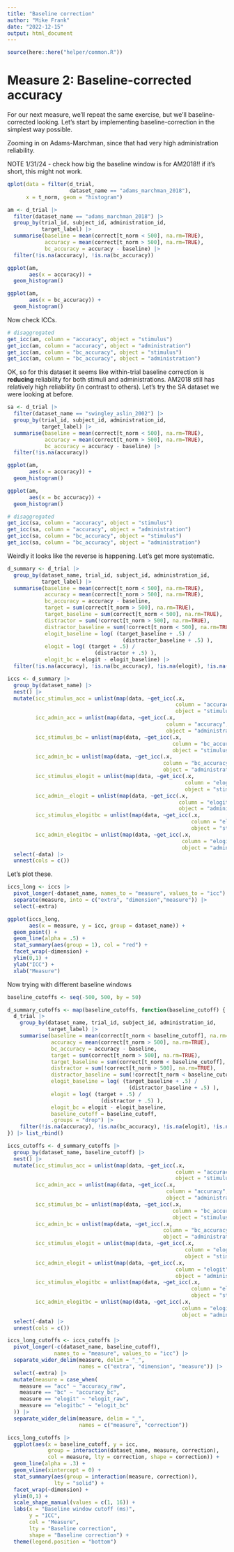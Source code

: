 ```yaml
---
title: "Baseline correction"
author: "Mike Frank"
date: "2022-12-15"
output: html_document
---
```




```r
source(here::here("helper/common.R"))
```




# Measure 2: Baseline-corrected accuracy

For our next measure, we'll repeat the same exercise, but we'll baseline-corrected looking. Let's start by implementing baseline-correction in the simplest way possible. 

Zooming in on Adams-Marchman, since that had very high administration reliability. 

NOTE 1/31/24 - check how big the baseline window is for AM2018!! if it's short, this might not work. 

```r
qplot(data = filter(d_trial, 
                    dataset_name == "adams_marchman_2018"), 
      x = t_norm, geom = "histogram")
```

```r
am <- d_trial |>
  filter(dataset_name == "adams_marchman_2018") |>
  group_by(trial_id, subject_id, administration_id, 
           target_label) |>
  summarise(baseline = mean(correct[t_norm < 500], na.rm=TRUE),
            accuracy = mean(correct[t_norm > 500], na.rm=TRUE), 
            bc_accuracy = accuracy - baseline) |>
  filter(!is.na(accuracy), !is.na(bc_accuracy))

ggplot(am, 
       aes(x = accuracy)) +
  geom_histogram()

ggplot(am, 
       aes(x = bc_accuracy)) +
  geom_histogram()
```

Now check ICCs.

```r
# disaggregated
get_icc(am, column = "accuracy", object = "stimulus")
get_icc(am, column = "accuracy", object = "administration")
get_icc(am, column = "bc_accuracy", object = "stimulus")
get_icc(am, column = "bc_accuracy", object = "administration")
```

OK, so for this dataset it seems like within-trial baseline correction is **reducing** reliability for both stimuli and administrations. AM2018 still has relatively high reliability (in contrast to others). Let's try the SA dataset we were looking at before. 

```r
sa <- d_trial |>
  filter(dataset_name == "swingley_aslin_2002") |>
  group_by(trial_id, subject_id, administration_id, 
           target_label) |>
  summarise(baseline = mean(correct[t_norm < 500], na.rm=TRUE),
            accuracy = mean(correct[t_norm > 500], na.rm=TRUE), 
            bc_accuracy = accuracy - baseline) |>
  filter(!is.na(accuracy))

ggplot(am, 
       aes(x = accuracy)) +
  geom_histogram()

ggplot(am, 
       aes(x = bc_accuracy)) +
  geom_histogram()

# disaggregated
get_icc(sa, column = "accuracy", object = "stimulus")
get_icc(sa, column = "accuracy", object = "administration")
get_icc(sa, column = "bc_accuracy", object = "stimulus")
get_icc(sa, column = "bc_accuracy", object = "administration")
```

Weirdly it looks like the reverse is happening. Let's get more systematic. 

```r
d_summary <- d_trial |>
  group_by(dataset_name, trial_id, subject_id, administration_id, 
           target_label) |>
  summarise(baseline = mean(correct[t_norm < 500], na.rm=TRUE),
            accuracy = mean(correct[t_norm > 500], na.rm=TRUE), 
            bc_accuracy = accuracy - baseline, 
            target = sum(correct[t_norm > 500], na.rm=TRUE),
            target_baseline = sum(correct[t_norm < 500], na.rm=TRUE),
            distractor = sum(!correct[t_norm > 500], na.rm=TRUE), 
            distractor_baseline = sum(!correct[t_norm < 500], na.rm=TRUE), 
            elogit_baseline = log( (target_baseline + .5) / 
                                     (distractor_baseline + .5) ),
            elogit = log( (target + .5) / 
                            (distractor + .5) ), 
            elogit_bc = elogit - elogit_baseline) |>
  filter(!is.na(accuracy), !is.na(bc_accuracy), !is.na(elogit), !is.na(elogit_bc))

iccs <- d_summary |>
  group_by(dataset_name) |> 
  nest() |>
  mutate(icc_stimulus_acc = unlist(map(data, ~get_icc(.x, 
                                                      column = "accuracy",
                                                      object = "stimulus"))),
         icc_admin_acc = unlist(map(data, ~get_icc(.x, 
                                                   column = "accuracy",
                                                   object = "administration"))),
         icc_stimulus_bc = unlist(map(data, ~get_icc(.x, 
                                                     column = "bc_accuracy",
                                                     object = "stimulus"))),
         icc_admin_bc = unlist(map(data, ~get_icc(.x, 
                                                  column = "bc_accuracy",
                                                  object = "administration"))),
         icc_stimulus_elogit = unlist(map(data, ~get_icc(.x, 
                                                         column = "elogit",
                                                         object = "stimulus"))),
         icc_admin__elogit = unlist(map(data, ~get_icc(.x, 
                                                       column = "elogit",
                                                       object = "administration"))),
         icc_stimulus_elogitbc = unlist(map(data, ~get_icc(.x, 
                                                           column = "elogit_bc",
                                                           object = "stimulus"))),
         icc_admin_elogitbc = unlist(map(data, ~get_icc(.x, 
                                                        column = "elogit_bc",
                                                        object = "administration")))) |>
  select(-data) |>
  unnest(cols = c())
```

Let's plot these. 

```r
iccs_long <- iccs |>
  pivot_longer(-dataset_name, names_to = "measure", values_to = "icc") |>
  separate(measure, into = c("extra", "dimension","measure")) |>
  select(-extra) 

ggplot(iccs_long, 
       aes(x = measure, y = icc, group = dataset_name)) + 
  geom_point() +
  geom_line(alpha = .5) + 
  stat_summary(aes(group = 1), col = "red") + 
  facet_wrap(~dimension) +
  ylim(0,1) + 
  ylab("ICC") + 
  xlab("Measure")
```


Now trying with different baseline windows
```r
baseline_cutoffs <- seq(-500, 500, by = 50)

d_summary_cutoffs <- map(baseline_cutoffs, function(baseline_cutoff) {
  d_trial |>
    group_by(dataset_name, trial_id, subject_id, administration_id, 
             target_label) |>
    summarise(baseline = mean(correct[t_norm < baseline_cutoff], na.rm=TRUE),
              accuracy = mean(correct[t_norm > 500], na.rm=TRUE), 
              bc_accuracy = accuracy - baseline, 
              target = sum(correct[t_norm > 500], na.rm=TRUE),
              target_baseline = sum(correct[t_norm < baseline_cutoff], na.rm=TRUE),
              distractor = sum(!correct[t_norm > 500], na.rm=TRUE), 
              distractor_baseline = sum(!correct[t_norm < baseline_cutoff], na.rm=TRUE), 
              elogit_baseline = log( (target_baseline + .5) / 
                                       (distractor_baseline + .5) ),
              elogit = log( (target + .5) / 
                              (distractor + .5) ), 
              elogit_bc = elogit - elogit_baseline,
              baseline_cutoff = baseline_cutoff,
              .groups = "drop") |>
    filter(!is.na(accuracy), !is.na(bc_accuracy), !is.na(elogit), !is.na(elogit_bc))
}) |> list_rbind()

iccs_cutoffs <- d_summary_cutoffs |>
  group_by(dataset_name, baseline_cutoff) |> 
  nest() |>
  mutate(icc_stimulus_acc = unlist(map(data, ~get_icc(.x, 
                                                      column = "accuracy",
                                                      object = "stimulus"))),
         icc_admin_acc = unlist(map(data, ~get_icc(.x, 
                                                   column = "accuracy",
                                                   object = "administration"))),
         icc_stimulus_bc = unlist(map(data, ~get_icc(.x, 
                                                     column = "bc_accuracy",
                                                     object = "stimulus"))),
         icc_admin_bc = unlist(map(data, ~get_icc(.x, 
                                                  column = "bc_accuracy",
                                                  object = "administration"))),
         icc_stimulus_elogit = unlist(map(data, ~get_icc(.x, 
                                                         column = "elogit",
                                                         object = "stimulus"))),
         icc_admin_elogit = unlist(map(data, ~get_icc(.x, 
                                                      column = "elogit",
                                                      object = "administration"))),
         icc_stimulus_elogitbc = unlist(map(data, ~get_icc(.x, 
                                                           column = "elogit_bc",
                                                           object = "stimulus"))),
         icc_admin_elogitbc = unlist(map(data, ~get_icc(.x, 
                                                        column = "elogit_bc",
                                                        object = "administration")))) |>
  select(-data) |>
  unnest(cols = c())
```

```r
iccs_long_cutoffs <- iccs_cutoffs |>
  pivot_longer(-c(dataset_name, baseline_cutoff), 
               names_to = "measure", values_to = "icc") |>
  separate_wider_delim(measure, delim = "_", 
                       names = c("extra", "dimension", "measure")) |>
  select(-extra) |> 
  mutate(measure = case_when(
    measure == "acc" ~ "accuracy_raw",
    measure == "bc" ~ "accuracy_bc",
    measure == "elogit" ~ "elogit_raw",
    measure == "elogitbc" ~ "elogit_bc"
  )) |> 
  separate_wider_delim(measure, delim = "_",
                       names = c("measure", "correction"))

iccs_long_cutoffs |> 
  ggplot(aes(x = baseline_cutoff, y = icc, 
             group = interaction(dataset_name, measure, correction), 
             col = measure, lty = correction, shape = correction)) +
  geom_line(alpha = .3) +
  geom_vline(xintercept = 0) +
  stat_summary(aes(group = interaction(measure, correction)),
               lty = "solid") +
  facet_wrap(~dimension) +
  ylim(0,1) +
  scale_shape_manual(values = c(1, 16)) +
  labs(x = "Baseline window cutoff (ms)",
       y = "ICC",
       col = "Measure",
       lty = "Baseline correction",
       shape = "Baseline correction") +
  theme(legend.position = "bottom")
```



